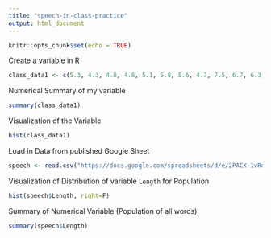 ```yaml
---
title: "speech-in-class-practice"
output: html_document
---
```


```r
knitr::opts_chunk$set(echo = TRUE)
```

Create a variable in R
```r
class_data1 <- c(5.3, 4.3, 4.8, 4.8, 5.1, 5.8, 5.6, 4.7, 7.5, 6.7, 6.3, 6.9, 7.1, 4.4, 6.3, 6.8, 6.0, 6.4, 5.3, 6.2, 5.1, 5.4, 5.5, 5.3, 3.6, 4.9, 6.0, 4.9)
```

Numerical Summary of my variable
```r
summary(class_data1)
```

Visualization of the Variable
```r
hist(class_data1)
```

Load in Data from published Google Sheet
```r
speech <- read.csv("https://docs.google.com/spreadsheets/d/e/2PACX-1vRq8oZv7Hry8oUk6ApjnXU6aCYa1vbCLwQsiaHu6uSK5w9Z4NmffV_EUdt_xGepnFzdFKBzg3Cqirej/pub?gid=0&single=true&output=csv")
```


Visualization of Distribution of variable `Length` for Population
```r
hist(speech$Length, right=F)
```



Summary of Numerical Variable (Population of all words)
```r
summary(speech$Length)
```

















